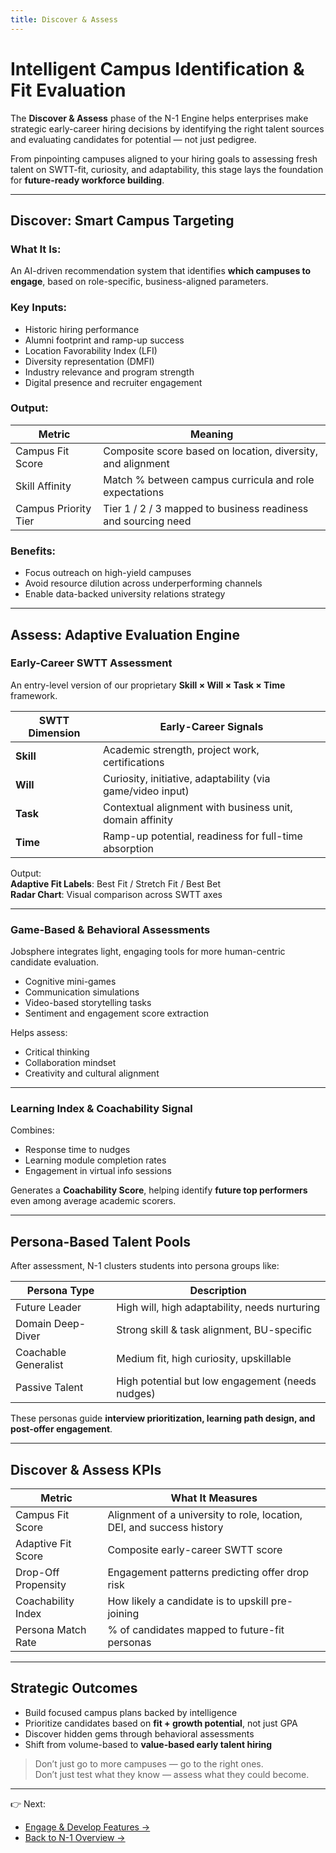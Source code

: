 ```yaml
---
title: Discover & Assess 
---
```

# Intelligent Campus Identification & Fit Evaluation

The **Discover & Assess** phase of the N-1 Engine helps enterprises make strategic early-career hiring decisions by identifying the right talent sources and evaluating candidates for potential — not just pedigree.

From pinpointing campuses aligned to your hiring goals to assessing fresh talent on SWTT-fit, curiosity, and adaptability, this stage lays the foundation for **future-ready workforce building**.

---

## Discover: Smart Campus Targeting

### What It Is:
An AI-driven recommendation system that identifies **which campuses to engage**, based on role-specific, business-aligned parameters.

### Key Inputs:
- Historic hiring performance
- Alumni footprint and ramp-up success
- Location Favorability Index (LFI)
- Diversity representation (DMFI)
- Industry relevance and program strength
- Digital presence and recruiter engagement

### Output:
| Metric | Meaning |
|--------|---------|
| Campus Fit Score | Composite score based on location, diversity, and alignment |
| Skill Affinity | Match % between campus curricula and role expectations |
| Campus Priority Tier | Tier 1 / 2 / 3 mapped to business readiness and sourcing need |

### Benefits:
- Focus outreach on high-yield campuses
- Avoid resource dilution across underperforming channels
- Enable data-backed university relations strategy

---

## Assess: Adaptive Evaluation Engine

### Early-Career SWTT Assessment

An entry-level version of our proprietary **Skill × Will × Task × Time** framework.

| SWTT Dimension | Early-Career Signals |
|----------------|----------------------|
| **Skill** | Academic strength, project work, certifications |
| **Will** | Curiosity, initiative, adaptability (via game/video input) |
| **Task** | Contextual alignment with business unit, domain affinity |
| **Time** | Ramp-up potential, readiness for full-time absorption |

Output:  
**Adaptive Fit Labels**: Best Fit / Stretch Fit / Best Bet  
**Radar Chart**: Visual comparison across SWTT axes

---

### Game-Based & Behavioral Assessments

Jobsphere integrates light, engaging tools for more human-centric candidate evaluation.

- Cognitive mini-games
- Communication simulations
- Video-based storytelling tasks
- Sentiment and engagement score extraction

Helps assess:
- Critical thinking  
- Collaboration mindset  
- Creativity and cultural alignment

---

### Learning Index & Coachability Signal

Combines:
- Response time to nudges
- Learning module completion rates
- Engagement in virtual info sessions

Generates a **Coachability Score**, helping identify **future top performers** even among average academic scorers.

---

## Persona-Based Talent Pools

After assessment, N-1 clusters students into persona groups like:

| Persona Type | Description |
|--------------|-------------|
| Future Leader | High will, high adaptability, needs nurturing |
| Domain Deep-Diver | Strong skill & task alignment, BU-specific |
| Coachable Generalist | Medium fit, high curiosity, upskillable |
| Passive Talent | High potential but low engagement (needs nudges) |

These personas guide **interview prioritization, learning path design, and post-offer engagement**.

---

## Discover & Assess KPIs

| Metric | What It Measures |
|--------|------------------|
| Campus Fit Score | Alignment of a university to role, location, DEI, and success history |
| Adaptive Fit Score | Composite early-career SWTT score |
| Drop-Off Propensity | Engagement patterns predicting offer drop risk |
| Coachability Index | How likely a candidate is to upskill pre-joining |
| Persona Match Rate | % of candidates mapped to future-fit personas |

---

## Strategic Outcomes

- Build focused campus plans backed by intelligence  
- Prioritize candidates based on **fit + growth potential**, not just GPA  
- Discover hidden gems through behavioral assessments  
- Shift from volume-based to **value-based early talent hiring**

> Don’t just go to more campuses — go to the right ones.  
> Don’t just test what they know — assess what they could become.

---

👉 Next:
- [Engage & Develop Features →](/n1-engine/engage-develop)
- [Back to N-1 Overview →](/n1-engine/overview)
